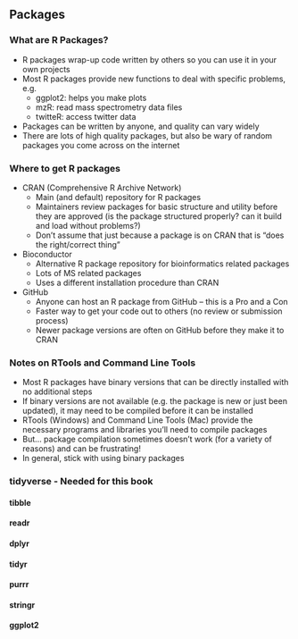 ## Packages

### What are R Packages?

-   R packages wrap-up code written by others so you can use it in your own projects
-   Most R packages provide new functions to deal with specific problems, e.g.
    -   ggplot2: helps you make plots
    -   mzR: read mass spectrometry data files
    -   twitteR: access twitter data
-   Packages can be written by anyone, and quality can vary widely
-   There are lots of high quality packages, but also be wary of random packages you come across on the internet

### Where to get R packages

-   CRAN (Comprehensive R Archive Network)
    -   Main (and default) repository for R packages
    -   Maintainers review packages for basic structure and utility before they are approved (is the package structured properly? can it build and load without problems?)
    -   Don't assume that just because a package is on CRAN that is "does the right/correct thing"
-   Bioconductor
    -   Alternative R package repository for bioinformatics related packages
    -   Lots of MS related packages
    -   Uses a different installation procedure than CRAN
-   GitHub
    -   Anyone can host an R package from GitHub -- this is a Pro and a Con
    -   Faster way to get your code out to others (no review or submission process)
    -   Newer package versions are often on GitHub before they make it to CRAN

### Notes on RTools and Command Line Tools

-   Most R packages have binary versions that can be directly installed with no additional steps
-   If binary versions are not available (e.g. the package is new or just been updated), it may need to be compiled before it can be installed
-   RTools (Windows) and Command Line Tools (Mac) provide the necessary programs and libraries you'll need to compile packages
-   But... package compilation sometimes doesn't work (for a variety of reasons) and can be frustrating!
-   In general, stick with using binary packages

### tidyverse - Needed for this book

#### tibble {.unnumbered}

#### readr {.unnumbered}

#### dplyr {.unnumbered}

#### tidyr {.unnumbered}

#### purrr {.unnumbered}

#### stringr {.unnumbered}

#### ggplot2 {.unnumbered}
